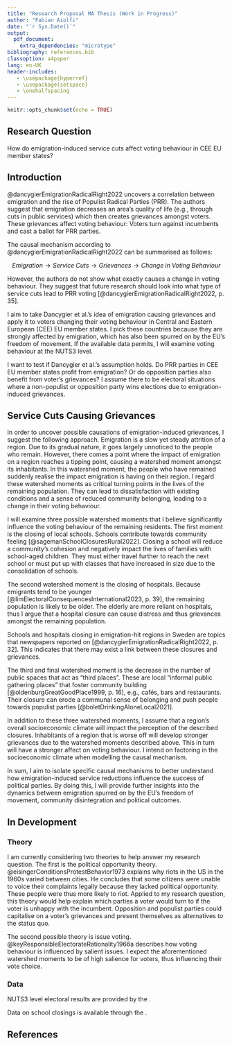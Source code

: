 ```yaml
---
title: "Research Proposal MA Thesis (Work in Progress)"
author: "Fabian Aiolfi"
date: "`r Sys.Date()`"
output: 
  pdf_document:
    extra_dependencies: "microtype"
bibliography: references.bib
classoption: a4paper
lang: en-UK
header-includes:
   - \usepackage{hyperref}
   - \usepackage{setspace}
   - \onehalfspacing
---
```


```r
knitr::opts_chunk$set(echo = TRUE)
```

## Research Question

How do emigration-induced service cuts affect voting behaviour in CEE EU member states?

## Introduction

@dancygierEmigrationRadicalRight2022 uncovers a correlation between emigration and the rise of Populist Radical Parties (PRR). The authors suggest that emigration decreases an area's quality of life (e.g., through cuts in public services) which then creates grievances amongst voters. These grievances affect voting behaviour: Voters turn against incumbents and cast a ballot for PRR parties.

The causal mechanism according to @dancygierEmigrationRadicalRight2022 can be summarised as follows:

$$Emigration \rightarrow Service \; Cuts \rightarrow Grievances \rightarrow Change \; in \; Voting \; Behaviour$$

However, the authors do not show what exactly causes a change in voting behaviour. They suggest that future research should look into what type of service cuts lead to PRR voting [@dancygierEmigrationRadicalRight2022, p. 35].

I aim to take Dancygier et al.'s idea of emigration causing grievances and apply it to voters changing their voting behaviour in Central and Eastern European (CEE) EU member states. I pick these countries because they are strongly affected by emigration, which has also been spurred on by the EU's freedom of movement. If the available data permits, I will examine voting behaviour at the NUTS3 level.

I want to test if Dancygier et al.'s assumption holds. Do PRR parties in CEE EU member states profit from emigration? Or do opposition parties also benefit from voter's grievances? I assume there to be electoral situations where a non-populist or opposition party wins elections due to emigration-induced grievances.

## Service Cuts Causing Grievances

In order to uncover possible causations of emigration-induced grievances, I suggest the following approach. Emigration is a slow yet steady attrition of a region. Due to its gradual nature, it goes largely unnoticed to the people who remain. However, there comes a point where the impact of emigration on a region reaches a tipping point, causing a watershed moment amongst its inhabitants. In this watershed moment, the people who have remained suddenly realise the impact emigration is having on their region. I regard these watershed moments as critical turning points in the lives of the remaining population. They can lead to dissatisfaction with existing conditions and a sense of reduced community belonging, leading to a change in their voting behaviour.

I will examine three possible watershed moments that I believe significantly influence the voting behaviour of the remaining residents. The first moment is the closing of local schools. Schools contribute towards community feeling [@sagemanSchoolClosuresRural2022]. Closing a school will reduce a community's cohesion and negatively impact the lives of families with school-aged children. They must either travel further to reach the next school or must put up with classes that have increased in size due to the consolidation of schools.

The second watershed moment is the closing of hospitals. Because emigrants tend to be younger [@limElectoralConsequencesInternational2023, p. 39], the remaining population is likely to be older. The elderly are more reliant on hospitals, thus I argue that a hospital closure can cause distress and thus grievances amongst the remaining population.

Schools and hospitals closing in emigration-hit regions in Sweden are topics that newspapers reported on [@dancygierEmigrationRadicalRight2022, p. 32]. This indicates that there may exist a link between these closures and grievances.

The third and final watershed moment is the decrease in the number of public spaces that act as "third places". These are local "informal public gathering places" that foster community building [@oldenburgGreatGoodPlace1999, p. 16], e.g., cafés, bars and restaurants. Their closure can erode a communal sense of belonging and push people towards populist parties [@boletDrinkingAloneLocal2021].

In addition to these three watershed moments, I assume that a region's overall socioeconomic climate will impact the perception of the described closures. Inhabitants of a region that is worse off will develop stronger grievances due to the watershed moments described above. This in turn will have a stronger affect on voting behaviour. I intend on factoring in the socioeconomic climate when modelling the causal mechanism.

In sum, I aim to isolate specific causal mechanisms to better understand how emigration-induced service reductions influence the success of political parties. By doing this, I will provide further insights into the dynamics between emigration spurred on by the EU's freedom of movement, community disintegration and political outcomes.

## In Development

### Theory

I am currently considering two theories to help answer my research question. The first is the political opportunity theory. @eisingerConditionsProtestBehavior1973 explains why riots in the US in the 1960s varied between cities. He concludes that some citizens were unable to voice their complaints legally because they lacked political opportunity. These people were thus more likely to riot. Applied to my research question, this theory would help explain which parties a voter would turn to if the voter is unhappy with the incumbent. Opposition and populist parties could capitalise on a voter's grievances and present themselves as alternatives to the status quo.

The second possible theory is issue voting. @keyResponsibleElectorateRationality1966a describes how voting behaviour is influenced by salient issues. I expect the aforementioned watershed moments to be of high salience for voters, thus influencing their vote choice.

### Data

NUTS3 level electoral results are provided by the \underline{\href{https://dataverse.harvard.edu/dataset.xhtml?persistentId=doi:10.7910/DVN/IQRYP5}{EU-NED European NUTS-Level Election Dataset}}.

Data on school closings is available through the \underline{\href{https://podaci.dzs.hr/en/statistics/education/basic-and-upper-secondary-schools/}{Croatian Bureau of Statistics}}.

\newpage

## References
